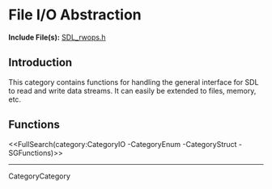 <!-- #master-page:CategoryTemplate -->
<!-- #master-date:Unknown-Date -->
<!-- format wiki -->
<!-- language en -->

= File I/O Abstraction =

'''Include File(s):'''  [http://hg.libsdl.org/SDL/file/default/include/SDL_rwops.h SDL_rwops.h]


== Introduction ==
This category contains functions for handling the general interface for SDL to read and write data streams.  It can easily be extended to files, memory, etc.

<!-- #Remove this line and the ## below to use this markup if it becomes relevant to this category -->
<!-- #== Enumerations == -->
<!-- #<<FullSearch(category:CategoryEnum CategoryIO -SGEnumerations)>> -->

<!-- #== Structures == -->
<!-- #<<FullSearch(category:CategoryStruct CategoryIO -SGStructures)>> -->

== Functions ==
<<FullSearch(category:CategoryIO -CategoryEnum -CategoryStruct -SGFunctions)>>

----
CategoryCategory
